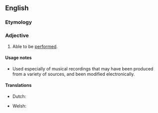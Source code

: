 ==English==

===Etymology===
{{suffix|en|perform|able}}

===Adjective===
{{en-adj}}

# Able to be [[performed]].

====Usage notes====
* Used especially of musical recordings that may have been produced from a variety of sources, and been modified electronically.

====Translations====
{{trans-top|able to be performed}}
* Dutch: {{t+|nl|speelbaar}}
{{trans-mid}}
* Welsh: {{t|cy|actol}}
{{trans-bottom}}